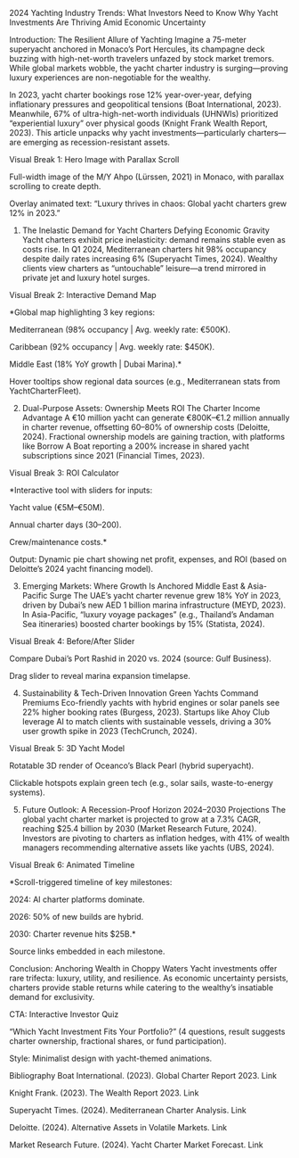 2024 Yachting Industry Trends: What Investors Need to Know
Why Yacht Investments Are Thriving Amid Economic Uncertainty

Introduction: The Resilient Allure of Yachting
Imagine a 75-meter superyacht anchored in Monaco’s Port Hercules, its champagne deck buzzing with high-net-worth travelers unfazed by stock market tremors. While global markets wobble, the yacht charter industry is surging—proving luxury experiences are non-negotiable for the wealthy.

In 2023, yacht charter bookings rose 12% year-over-year, defying inflationary pressures and geopolitical tensions (Boat International, 2023). Meanwhile, 67% of ultra-high-net-worth individuals (UHNWIs) prioritized “experiential luxury” over physical goods (Knight Frank Wealth Report, 2023). This article unpacks why yacht investments—particularly charters—are emerging as recession-resistant assets.

Visual Break 1: Hero Image with Parallax Scroll

Full-width image of the M/Y Ahpo (Lürssen, 2021) in Monaco, with parallax scrolling to create depth.

Overlay animated text: “Luxury thrives in chaos: Global yacht charters grew 12% in 2023.”

1. The Inelastic Demand for Yacht Charters
Defying Economic Gravity
Yacht charters exhibit price inelasticity: demand remains stable even as costs rise. In Q1 2024, Mediterranean charters hit 98% occupancy despite daily rates increasing 6% (Superyacht Times, 2024). Wealthy clients view charters as “untouchable” leisure—a trend mirrored in private jet and luxury hotel surges.

Visual Break 2: Interactive Demand Map

*Global map highlighting 3 key regions:

Mediterranean (98% occupancy | Avg. weekly rate: €500K).

Caribbean (92% occupancy | Avg. weekly rate: $450K).

Middle East (18% YoY growth | Dubai Marina).*

Hover tooltips show regional data sources (e.g., Mediterranean stats from YachtCharterFleet).

2. Dual-Purpose Assets: Ownership Meets ROI
The Charter Income Advantage
A €10 million yacht can generate €800K–€1.2 million annually in charter revenue, offsetting 60–80% of ownership costs (Deloitte, 2024). Fractional ownership models are gaining traction, with platforms like Borrow A Boat reporting a 200% increase in shared yacht subscriptions since 2021 (Financial Times, 2023).

Visual Break 3: ROI Calculator

*Interactive tool with sliders for inputs:

Yacht value (€5M–€50M).

Annual charter days (30–200).

Crew/maintenance costs.*

Output: Dynamic pie chart showing net profit, expenses, and ROI (based on Deloitte’s 2024 yacht financing model).

3. Emerging Markets: Where Growth Is Anchored
Middle East & Asia-Pacific Surge
The UAE’s yacht charter revenue grew 18% YoY in 2023, driven by Dubai’s new AED 1 billion marina infrastructure (MEYD, 2023). In Asia-Pacific, “luxury voyage packages” (e.g., Thailand’s Andaman Sea itineraries) boosted charter bookings by 15% (Statista, 2024).

Visual Break 4: Before/After Slider

Compare Dubai’s Port Rashid in 2020 vs. 2024 (source: Gulf Business).

Drag slider to reveal marina expansion timelapse.

4. Sustainability & Tech-Driven Innovation
Green Yachts Command Premiums
Eco-friendly yachts with hybrid engines or solar panels see 22% higher booking rates (Burgess, 2023). Startups like Ahoy Club leverage AI to match clients with sustainable vessels, driving a 30% user growth spike in 2023 (TechCrunch, 2024).

Visual Break 5: 3D Yacht Model

Rotatable 3D render of Oceanco’s Black Pearl (hybrid superyacht).

Clickable hotspots explain green tech (e.g., solar sails, waste-to-energy systems).

5. Future Outlook: A Recession-Proof Horizon
2024–2030 Projections
The global yacht charter market is projected to grow at a 7.3% CAGR, reaching $25.4 billion by 2030 (Market Research Future, 2024). Investors are pivoting to charters as inflation hedges, with 41% of wealth managers recommending alternative assets like yachts (UBS, 2024).

Visual Break 6: Animated Timeline

*Scroll-triggered timeline of key milestones:

2024: AI charter platforms dominate.

2026: 50% of new builds are hybrid.

2030: Charter revenue hits $25B.*

Source links embedded in each milestone.

Conclusion: Anchoring Wealth in Choppy Waters
Yacht investments offer rare trifecta: luxury, utility, and resilience. As economic uncertainty persists, charters provide stable returns while catering to the wealthy’s insatiable demand for exclusivity.

CTA: Interactive Investor Quiz

“Which Yacht Investment Fits Your Portfolio?” (4 questions, result suggests charter ownership, fractional shares, or fund participation).

Style: Minimalist design with yacht-themed animations.

Bibliography
Boat International. (2023). Global Charter Report 2023. Link

Knight Frank. (2023). The Wealth Report 2023. Link

Superyacht Times. (2024). Mediterranean Charter Analysis. Link

Deloitte. (2024). Alternative Assets in Volatile Markets. Link

Market Research Future. (2024). Yacht Charter Market Forecast. Link